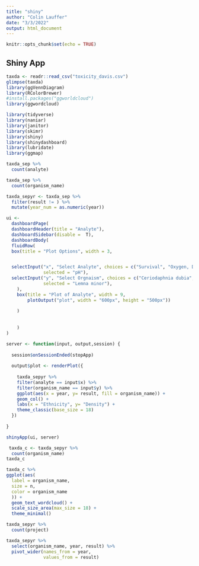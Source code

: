 ```yaml
---
title: "shiny"
author: "Colin Lauffer"
date: "3/3/2022"
output: html_document
---
```


```r
knitr::opts_chunk$set(echo = TRUE)
```

## Shiny App

```r
taxda <- readr::read_csv("toxicity_davis.csv")
glimpse(taxda)
library(ggVennDiagram)
library(RColorBrewer)
#install.packages("ggworldcloud")
library(ggwordcloud)
```

```r
library(tidyverse)
library(naniar)
library(janitor)
library(skimr)
library(shiny)
library(shinydashboard)
library(lubridate)
library(ggmap)
```

```r
taxda_sep %>%
  count(analyte)
```

```r
taxda_sep %>%
  count(organism_name)
```

```r

taxda_sepyr <- taxda_sep %>% 
  filter(result != ) %>%
  mutate(year_num = as.numeric(year))


```


```r
ui <- 
  dashboardPage(
  dashboardHeader(title = "Analyte"),
  dashboardSidebar(disable =  T),
  dashboardBody(
  fluidRow(
  box(title = "Plot Options", width = 3,


  selectInput("x", "Select Analyte", choices = c("Survival", "Oxygen, Dissolved, Total", "pH"),
              selected = "pH"),
  selectInput("y", "Select Orgnaism", choices = c("Ceriodaphnia dubia", "Eurytemora affinis", "Hyalella azteca", "Hypomesus transpacificus", "Lemna minor", "Morone saxatilis	", "Oncorhynchus mykiss", "Pimephales promelas", "Selenastrum capricornutum"),
              selected = "Lemna minor"),
    ),
    box(title = "Plot of Analyte", width = 9,
        plotOutput("plot", width = "600px", height = "500px"))
    
    )
  
  
    )
)

server <- function(input, output,session) {
  
  session$onSessionEnded(stopApp)
  
  output$plot <- renderPlot({
    
    taxda_sepyr %>%
    filter(analyte == input$x) %>%
    filter(organism_name == input$y) %>%
    ggplot(aes(x = year, y= result, fill = organism_name)) + 
    geom_col() + 
    labs(x = "Ethnicity", y= "Density") +
    theme_classic(base_size = 18)
  })
  
}

shinyApp(ui, server)
```


```r
 taxda_c <- taxda_sepyr %>% 
  count(organism_name)
taxda_c
```

```r
taxda_c %>% 
ggplot(aes(
  label = organism_name, 
  size = n,
  color = organism_name
  )) +
  geom_text_wordcloud() +
  scale_size_area(max_size = 18) +
  theme_minimal()
```

```r
taxda_sepyr %>%
  count(project)
```


```r
taxda_sepyr %>%
  select(organism_name, year, result) %>%
  pivot_wider(names_from = year,
              values_from = result)  
```

